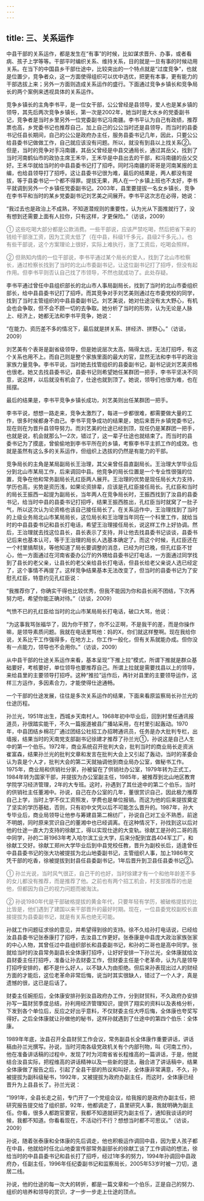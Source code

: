 ```yaml
---
---
---
```

title: 三、关系运作
---

中县干部的关系运作，都是发生在“有事”的时候，比如谋求晋升、办事，或者看病、孩子上学等等。干部平时编织关系、维持关系，目的就是一旦有事的时候动用关系。在当下的中国县乡干部仕途中，比较突出的一个特点就是“过度竞争”，也就是位置少，竞争者众，这一方面使得组织可以优中选优，把更有本事，更有能力的干部选拔上来；另外一方面则造成关系运作的盛行。下面通过竞争乡镇长和竞争局长的两个案例来透视具体的关系运作。

竞争乡镇长的主角李书平，是一位女干部，公公曾经是县领导，爱人也是某乡镇的领导，其先后两次竞争乡镇长，第一次是2002年，她当时是大水乡的党委副书记，竞争者是当时乡里另外一位党委副书记冯南疆。李书平认为自己有政绩，推荐票也高，乡党委书记也推荐自己，加上自己的公公当时还是县领导，而当时的县委书记任县长期间，自己的公公是政府办主任，服务县委书记几年，因此，只要公公给县委书记做做工作，自己就应该没有问题。所以，就没有到县以上找关系②。但是，当时的竞争对手冯南疆，其岳父曾经是中县交通局长，通过其岳父，找到了当时河南鹤仙市的政协主席王禾华，王禾华是中县出去的干部，和冯南疆的岳父交好。王禾华就给当时的中县县委书记打了招呼。同时冯南疆的哥哥是河南某报的主编，也给县领导打了招呼。这让县委书记很为难，最后的结果是，两人都没有提拔，等于县委书记一个都不得罪。提拔无果，两人在一个乡镇上班也不太好，李书平就调到另外一个乡镇任党委副书记。2003年，县里要提拔一名女乡镇长，竞争在李书平和当时的某乡党委副书记刘艺美之间展开。李书平这次志在必得，她说：

“我过去也是政治上不成熟，不知道潜规则的重要性，认为光从下面推就行了，没有想到还需要上面有人拉你，只有这样，才更保险。”（访谈，2009）
<font color=gray >

① 这些吃喝大部分都是公款消费。一些干部说，应该严禁吃喝，然后把省下来的钱给干部涨工资，因为工资太低了（在中县，科级1千多元，县级2千多元。）。也有些干部说，这个方案理论上很好，实际上难执行，涨了工资后，吃喝会照样。
</font>
<font color=gray >

② 但熟知内情的一位干部说，李书平通过某个局长的爱人，找到了北山市检察长，通过检察长找到了当时的北山市委副书记，让这位副书记打了招呼，但没有起作用。但李书平则否认自己找了市领导，不然也就成功了。此处存疑。
</font>

李书平通过曾任中县组织部长的北山市人事局副局长，找到了当时的北山市委组织部长，给中县县委书记打了招呼。而其竞争对手刘艺美则通过在市委党校的同学，找到了当时主管组织的中县县委副书记。刘艺美说，她对仕途没有太大野心，有机会也会争取，但不会不顾一切的去争取。她分析了当时的形势，认为无论是人脉上、经济上，她都无法和李书平竞争，她说：

“在能力、资历差不多的情况下，最后就是拼关系、拼经济、拼野心。”（访谈，2009）

刘艺美有个表哥是副省级领导，但是她说层次太高，隔得太远，无法打招呼，有这个关系也用不上。而自己则是整个家族里面的最大的官，显然无法和李书平的政治家族力量竞争。李书平说，当时她去找管组织的县委副书记，副书记说刘艺美资格也很老。她又去找县委书记，县委书记则希望她任某群团一把手，李书平坚决不同意，说这样，以后就没有机会了，仕途也就到顶了。她说，领导们也很为难，也在摇摆。

最后的结果是，李书平竞争乡镇长成功，刘艺美则出任某群团一把手。

李书平说，想想一路走来，竞争太激烈了，每进一步都很难，都需要做大量的工作，很多时候都身不由己。李书平竞争成功的结果是，她后来晋升乡镇党委书记，现在则在为晋升县领导努力。而刘艺美的仕途已经到顶，现任仍是某群团一把手，也就是说，机会就那么1—2次，错过了，这一辈子仕途也就结束了。而当时的县委书记为了摸底，曾偷偷地到李书平所在的乡镇，考察李书平主抓工作的成效。也就是虽然有这么多的关系运作，但组织上选拔的仍然是有能力的干部。

竞争局长的主角是某局副局长王治理，其父亲曾任县直副局长。王治理大学毕业后分到北山市某局工作，后来调回中县。他竞争的局长位置是一个专业性很强的位置，竞争在他和常务副局长孔红臣两人展开。王治理的优势是现任局长大力支持，学历也高，劣势是资历浅，如果论资排辈，应该是孔红臣接任局长。孔红臣和当时的局长王振西一起提为副局长，当年两人在竞争局长时，王振西找到了汝县的县委书记，给当时中县的县委书记打招呼，结果王振西胜出，孔红臣当时就窝了一肚子气，所以这次认为论资格也该自己接任局长了。在关系运作中，王治理找到了当时的上级业务局北山市某局局长，这位局长和王治理当年同在一个科里工作，就给当时的中县县委书记和县长打电话，希望王治理接任局长，说这样工作上好协调。然后，王治理就去找这位县长，县长表示了支持，并让他去找县委书记谈谈，县委书记后来也基本认可，等于王治理的局长人选基本确定了。而这个时候，孔红臣还在一个村里搞帮扶，等他知道了局长要调整的消息，已经为时已晚，但孔红臣不甘心，他一方面通过在河南省委办公厅的外甥给县委书记打电话，一方面通过同学找到了县长的老父亲，让县长的老父亲给县长打电话，但县长给老父亲说人选已经定了，这个事情不再提了。这样竞争结果基本无法改变了，但当时的县委书记为了安慰孔红臣，特意约见孔红臣说：

“我推荐你了，你确实干得也比较优秀，但我不能因为你和县长闹不团结，下次再努力吧，希望你能正确对待。”（访谈，2009）

气愤不已的孔红臣给当时的北山市某局局长打电话，破口大骂，他说：

“为这事我骂张福华了，因为你干预了，你不公正啊，不是我干的差，而是你操作嘛，是领导素质问题。我就在电话里骂他：妈的X，你们就这样整啊。现在我给你说，关系比干工作强得多，在地方上，你工作一般化，但有关系就能办成。但你没有一点能力，领导也不会用你。”（访谈，2009）

从中县干部的仕途关系运作来看，基本呈现“下推上拉”模式，所谓下推就是群众基础要好，考核要好，单位领导也要推荐自己。所谓上拉就是需要找县以上的领导，来给县里的主要领导打招呼。这种“推拉”运作后，再针对县里的主要领导运作，这样三方运作，多因素合力，才能使得仕途通畅。

一个干部的仕途发展，往往是多次关系运作的结果，下面来看原监察局长孙兰光的仕途历程。

孙兰光，1951年出生，西城乡天南村人。1968年初中毕业后，回到村里任通讯报道员，孙很踏实能干，不久一篇报道被县广播站采用，在村里引起轰动。1970年，中县团结乡棉花厂通过团结公社招工办招聘通讯员，任务是办大批判专栏，出墙报，结果当时的天南党支部副书记徐建才推荐了孙兰光①，孙说这是自己人生中的第一个伯乐。1972年，商业系统召开批判大会，批判当时的商业局长走资派崔富森，结果孙兰光的批判文章和发言在批判大会上又引起了轰动，当时的革委会认为袁是个人才，批判大会的第二天就抽调他到商业局办公室，做秘书工作。1975年，商业局和供销社分家，孙被留在了供销社办公室，1979年转为正式工，1984年转为国家干部，并提拔为办公室副主任，1985年，被推荐到北山地区教育学院学习经济管理，2年的大专班。这时，孙遇到了其仕途中的第二个伯乐，当时的供销社主任董湘中。孙说，自己在办公室的几年，董很赏识自己，因此极力推荐自己上学，当时上学不仅工资照发，学费也是单位报销。而这为他的后来提拔奠定了坚实的学历基础，否则，只有初中文凭以后不可能怎么晋升的。1987年，孙大专毕业后，商业局领导让他参与筹建县第二棉纺厂，孙说自己对工业不熟悉，前途不明朗，同时原来赏识自己的董湘中也已经调离。在这种情况下，孙找到这以后对他的仕途一直大力支持的徐献工，得以实现仕途的大变轨。徐献工是孙的二哥的高中同学，孙的二哥1963年考入哈尔滨工业大学，后来分配到宜昌404军工厂，和徐献工交好。徐献工郑州大学毕业后到中县党校任教，晋升为副校长后，适逢曾任中县县委书记的张大功被提拔为北山地委副书记，主管组织人事，加上1986年文凭干部的吃香，徐被提拔到封县任县委副书记，1年后晋升到卫县任县委书记②。
<font color=gray >

① 孙兰光说，当时风气很正，自己干的也好，当时徐建才有一个和他年龄差不多的女儿都没有推荐，而是推荐了他。之前也有两个招工机会，村支部推荐的也是他，但都因为自己的视力问题而被淘汰。
</font>
<font color=gray >

② 孙说1980年代是干部破格提拔的黄金年代，只要年轻有学历，被破格提拔的比比皆是，他们遇到了建国以来干部晋升的最好时期。现在，一位县委党校副校长直接提拔为县委副书记，就是有关系也绝无可能。
</font>

孙就工作问题征求徐的意见，并希望得到徐的支持。徐不久给孙打电话说，已经给汝县县委书记张泰康打了招呼，去汝县工作更好。张泰康是中县庞大政治家族张家的中心人物，其曾任过中县组织部长和县委副书记，和孙的二哥也是高中同学。张就给当时的汝县常务副县长全体康打招呼，让好好安排一下孙兰光，全体康就给汝县财委主任打招呼，准备让孙去财委工作，但财委主任是个老革命，认为凡是领导打招呼安排的，都不是什么好人，以不缺人为由拒绝。但后来孙表现出过人的财经方面的才能后，这位老革命非常后悔，说当时其实很缺人，错过了一个人才，真是遗憾的很，这已是后话了。

财委主任婉拒后，全体康安排孙到汝县政府办工作，分到财贸科，不久政府办安排孙写一篇财贸季度总结，孙利用经济管理知识，提供了翔实的资料以及表格分析，下发到各个单位后，反应之好出乎意料，不仅财委主任大呼后悔，全体康也夸奖写得好。之后全体康就让孙做他的秘书，这样孙就遇到了仕途中的第四个伯乐：全体康。

1989年年底，汝县召开全县财贸工作会议，常务副县长全体康作重要讲话，讲话稿由孙兰光撰写。孙说，当时河南各级党政机关有个内部刊物，叫《河南工作》，他在准备讲话稿的过程中，发现了时为河南省省长程维高的一篇讲话，于是，他就结合汝县实际，把程维高的讲话精神以及一些新的提法，融合进了讲话稿中，结果全体康做了报告之后，引起了全县干部的热议和叫好，全体康非常满意，不久，孙被提拔为副科级秘书，1992年，又被提拔为政府办副主任，而这时，全体康已经晋升为上县县长了。孙兰光说：

“1991年，全县长走之前，专门开了一个党组会议，给我报的是政府办副主任，把研究报告提交给了组织部，92年，他都调走了，县里研究人事，我就明确为副主任。你看，很多人都跑官要官，我都不知道就研究为副主任了，通知我谈话的时候，我都不知道。你看看现在，不活动行不行？想想当时都不可思议。”（访谈，2009）

孙说，随着张泰康和全体康的先后调走，他也积极运作调回中县，因为爱人孩子都在中县，他就给时任北山地委宣传部常务副部长的徐献工谈了工作调动的想法，徐给当时的中县县委书记和县长打了招呼，经过1年多的努力，1994年孙调回中县政府办，任副主任，1996年任纪委副书记和监察局长，2005年53岁时被一刀切，退居二线。

孙说，他的仕途的每一次大的转折，都是一篇文章和一个伯乐，正是自己的努力、组织的培养和领导的赏识，才一步一步走上仕途的顶点。
